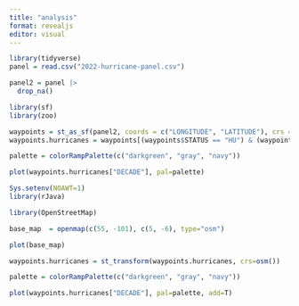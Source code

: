 ```yaml
---
title: "analysis"
format: revealjs
editor: visual
---
```


```r
library(tidyverse)
panel = read.csv("2022-hurricane-panel.csv")

panel2 = panel |>
  drop_na()
```

```r
library(sf)
library(zoo)

waypoints = st_as_sf(panel2, coords = c("LONGITUDE", "LATITUDE"), crs = 4326)
waypoints.hurricanes = waypoints[(waypoints$STATUS == "HU") & (waypoints$DATE >= "20000101"),]

palette = colorRampPalette(c("darkgreen", "gray", "navy"))

plot(waypoints.hurricanes["DECADE"], pal=palette)
```

```r
Sys.setenv(NOAWT=1)
library(rJava)

library(OpenStreetMap)

base_map  = openmap(c(55, -101), c(5, -6), type="osm")

plot(base_map)

waypoints.hurricanes = st_transform(waypoints.hurricanes, crs=osm())

palette = colorRampPalette(c("darkgreen", "gray", "navy"))

plot(waypoints.hurricanes["DECADE"], pal=palette, add=T)
```

